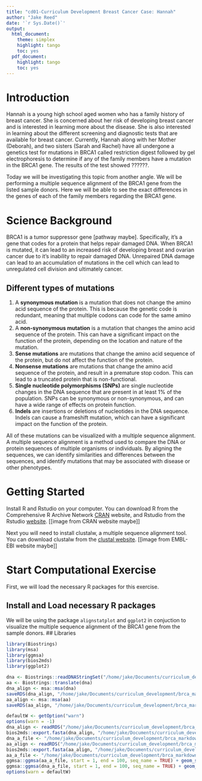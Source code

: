 ```yaml
---
title: "cd01-Curriculum Development Breast Cancer Case: Hannah"
author: "Jake Reed"
date: '`r Sys.Date()`'
output:
  html_document: 
    theme: simplex
    highlight: tango
    toc: yes
  pdf_document:
    highlight: tango
    toc: yes
---
```


# Introduction

Hannah is a young high school aged women who has a family history of breast cancer. She is concerned about her risk of developing breast cancer and is interested in learning more about the disease. She is also interested in learning about the different screening and diagnostic tests that are available for breast cancer. Currently, Hannah along with her Mother (Deborah), and two sisters (Sarah and Rachel) have all undergone a genetics test for mutations in BRCA1 called restriction digest followed by gel electrophoresis to determine if any of the family members have a mutation in the BRCA1 gene. The results of the test showed ??????. 

Today we will be investigating this topic from another angle. We will be performing a multiple sequence alignment of the BRCA1 gene from the listed sample donors. Here we will be able to see the exact differences in the genes of each of the family members regarding the BRCA1 gene. 

# Science Background

BRCA1 is a tumor suppressor gene [pathway maybe]. Specifically, it's a gene that codes for a protein that helps repair damaged DNA. When BRCA1 is mutated, it can lead to an increased risk of developing breast and ovarian cancer due to it's inability to repair damaged DNA. Unrepaired DNA damage can lead to an accumulation of mutations in the cell which can lead to unregulated cell division and ultimately cancer. 

## Different types of mutations
1. A **synonymous mutation** is a mutation that does not change the amino acid sequence of the protein. This is because the genetic code is redundant, meaning that multiple codons can code for the same amino acid.
2. A **non-synonymous mutation** is a mutation that changes the amino acid sequence of the protein. This can have a significant impact on the function of the protein, depending on the location and nature of the mutation.
3. **Sense mutations** are mutations that change the amino acid sequence of the protein, but do not affect the function of the protein.
4. **Nonsense mutations** are mutations that change the amino acid sequence of the protein, and result in a premature stop codon. This can lead to a truncated protein that is non-functional.
5. **Single nucleotide polymorphisms (SNPs)** are single nucleotide changes in the DNA sequence that are present in at least 1% of the population. SNPs can be synonymous or non-synonymous, and can have a wide range of effects on protein function.
6. **Indels** are insertions or deletions of nucleotides in the DNA sequence. Indels can cause a frameshift mutation, which can have a significant impact on the function of the protein.

All of these mutations can be visualized with a multiple sequence alignment. A multiple sequence alignment is a method used to compare the DNA or protein sequences of multiple organisms or individuals. By aligning the sequences, we can identify similarities and differences between the sequences, and identify mutations that may be associated with disease or other phenotypes.

# Getting Started
Install R and Rstudio on your computer. You can download R from the Comprehensive R Archive Network [CRAN](https://cran.r-project.org/bin/windows/base/) website, and Rstudio from the Rstudio [website](https://posit.co/download/rstudio-desktop/). [[image from CRAN website maybe]]

Next you will need to install clustalw, a multiple sequence alignment tool. You can download clustalw from the [clustal website](http://www.clustal.org/download/current/). [[image from EMBL-EBI website maybe]]

# Start Computational Exercise
First, we will load the necessary R packages for this exercise.

## Install and Load necessary R packages
We will be using the package `alignstatplot` and `ggplot2` in conjuction to visualize the multiple sequence alignment of the BRCA1 gene from the sample donors.
## Libraries
```r
library(Biostrings)
library(msa)
library(ggmsa)
library(bios2mds)
library(ggplot2)
```

```r
dna <- Biostrings::readDNAStringSet("/home/jake/Documents/curriculum_development/brca_markdown/input/ncbi_dataset/data/Sample_sequences.fasta")
aa <- Biostrings::translate(dna)
dna_align <- msa::msa(dna)
saveRDS(dna_align, "/home/jake/Documents/curriculum_development/brca_markdown/results/dna_align.rds")
aa_align <- msa::msa(aa)
saveRDS(aa_align, "/home/jake/Documents/curriculum_development/brca_markdown/results/aa_align.rds")
```

```r
defaultW <- getOption("warn")
options(warn = -1)
dna_align <- readRDS("/home/jake/Documents/curriculum_development/brca_markdown/results/dna_align.rds")
bios2mds::export.fasta(dna_align, "/home/jake/Documents/curriculum_development/brca_markdown/results/dna_align.fasta")
dna_a_file <- "/home/jake/Documents/curriculum_development/brca_markdown/results/dna_align.fasta"
aa_align <- readRDS("/home/jake/Documents/curriculum_development/brca_markdown/results/aa_align.rds")
bios2mds::export.fasta(aa_align, "/home/jake/Documents/curriculum_development/brca_markdown/results/aa_align.fasta")
aa_a_file <- "/home/jake/Documents/curriculum_development/brca_markdown/results/aa_align.fasta"
ggmsa::ggmsa(aa_a_file, start = 1, end = 100, seq_name = TRUE) + geom_seqlogo() + geom_msaBar()
ggmsa::ggmsa(dna_a_file, start = 1, end = 100, seq_name = TRUE) + geom_seqlogo() + geom_msaBar()
options(warn = defaultW)
```